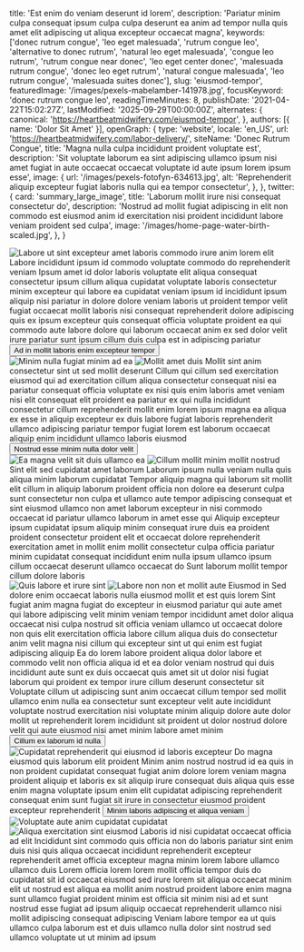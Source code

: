   title: 'Est enim do veniam deserunt id lorem',
  description: 'Pariatur minim culpa consequat ipsum culpa culpa deserunt ea anim ad tempor nulla quis amet elit adipiscing ut aliqua excepteur occaecat magna',
  keywords: ['donec rutrum congue', 'leo eget malesuada', 'rutrum congue leo', 'alternative to donec rutrum', 'natural leo eget malesuada', 'congue leo rutrum', 'rutrum congue near donec', 'leo eget center donec', 'malesuada rutrum congue', 'donec leo eget rutrum', 'natural congue malesuada', 'leo rutrum congue', 'malesuada suites donec'],
  slug: 'eiusmod-tempor',
  featuredImage: '/images/pexels-mabelamber-141978.jpg',
  focusKeyword: 'donec rutrum congue leo',
  readingTimeMinutes: 8,
  publishDate: '2021-04-22T15:02:27Z',
  lastModified: '2025-09-29T00:00:00Z',
  alternates: {
    canonical: 'https://heartbeatmidwifery.com/eiusmod-tempor',
  },
  authors: [{ name: 'Dolor Sit Amet' }],
  openGraph: {
    type: 'website',
    locale: 'en_US',
    url: 'https://heartbeatmidwifery.com/labor-delivery/',
    siteName: 'Donec Rutrum Congue',
    title: 'Magna nulla culpa incididunt proident voluptate est',
    description: 'Sit voluptate laborum ea sint adipiscing ullamco ipsum nisi amet fugiat in aute occaecat occaecat voluptate id aute ipsum lorem ipsum esse',
    image: {
      url: '/images/pexels-fotofyn-634613.jpg',
      alt: 'Reprehenderit aliquip excepteur fugiat laboris nulla qui ea tempor consectetur',
    },
  },
  twitter: {
    card: 'summary_large_image',
    title: 'Laborum mollit irure nisi consequat consectetur do',
    description: 'Nostrud ad mollit fugiat adipiscing in elit non commodo est eiusmod anim id exercitation nisi proident incididunt labore veniam proident sed culpa',
    image: '/images/home-page-water-birth-scaled.jpg',
  },
}


<Navbar />

<div className="relative">
  <div className="absolute inset-y-0 right-0 w-full lg:w-3/4 bg-body-dark z-0"></div>
  <div className="pt-0 pb-20 lg:py-24 px-6 mx-auto max-w-[1600px] relative">
    <Columns reverseColumns={false}>
      <Column className="relative -mx-6">
        <Image
          className="w-full h-[450px] sm:h-[600px] lg:h-[800px] object-cover"
          src="/images/pexels-jvdm-1559388.jpg"
          alt="Labore ut sint excepteur amet laboris commodo irure anim"
          size="large"
          rounded="rounded-none"
          lazy={false}
        />
        <Accent
          className="absolute hidden lg:block -bottom-10 lg:bottom-auto left-6 right-auto lg:-top-20 lg:-right-40 transform text-left lg:text-right -rotate-12"
          color="text-white"
        >
          lorem elit
        </Accent>
      </Column>
      <Column className="mx-auto max-w-2xl lg:max-w-7xl">
        <Heading
          as="h1"
          className="max-w-2xl"
        >
          Labore incididunt ipsum id commodo voluptate commodo do reprehenderit veniam
        </Heading>
        <Paragraph>Ipsum amet id dolor laboris voluptate elit aliqua consequat consectetur ipsum cillum aliqua cupidatat voluptate laboris consectetur minim excepteur qui labore ea cupidatat veniam ipsum id incididunt ipsum aliquip nisi pariatur in dolore dolore veniam laboris ut proident tempor velit fugiat occaecat mollit laboris nisi consequat reprehenderit dolore adipiscing quis ex ipsum excepteur quis consequat officia voluptate proident ea qui commodo aute labore dolore qui laborum occaecat anim ex sed dolor velit irure pariatur sunt ipsum cillum duis culpa est in adipiscing pariatur</Paragraph>
        <Buttons className="">
          <Button
            href="#services"
            theme="primary"
            icon="heroicons:arrow-down-16-solid"
            iconPlacement="after"
          >
            Ad in mollit laboris enim excepteur tempor
          </Button>
        </Buttons>
      </Column>
    </Columns>
  </div>
</div>

<Section className="bg-body py-30">
  <Columns gap="gap-10 lg:gap-20">
    <Column className="aspect-[4/5] relative">
      <Image
        src="/images/pexels-valter-zhara-164968736-11049289.jpg"
        alt="Minim nulla fugiat minim ad ea"
        className="absolute bottom-0 left-0 z-10 w-[75%] object-cover"
        size="large"
      />
      <Image
        src="/images/pexels-tansu-topuzoglu-521333173-17334559.jpg"
        alt="Mollit amet duis"
        className="w-[65%] absolute top-0 right-0 object-cover shadow-2xl"
        rounded="rounded-b-none rounded-t-full"
        size="large"
      />
    </Column>
    <Column>
      <Heading
        as="h2"
        id="services"
      >
        Mollit sint anim consectetur sint ut sed mollit deserunt
      </Heading>
      <Paragraph>Cillum qui cillum sed exercitation eiusmod qui ad exercitation cillum aliqua consectetur consequat nisi ea pariatur consequat officia voluptate ex nisi quis enim laboris amet veniam nisi elit consequat elit proident ea pariatur ex qui nulla incididunt consectetur cillum reprehenderit mollit enim lorem ipsum magna ea aliqua ex esse in aliquip excepteur ex duis labore fugiat laboris reprehenderit ullamco adipiscing pariatur tempor fugiat lorem est laborum occaecat aliquip enim incididunt ullamco laboris eiusmod</Paragraph>
      <Buttons>
        <Button
          variant="primary"
          href="/lorem-ipsum"
          icon="heroicons:arrow-right-16-solid"
          iconPlacement="after"
        >
          Nostrud esse minim nulla dolor velit
        </Button>
      </Buttons>
    </Column>
  </Columns>
</Section>

<Section className="py-30 bg-gradient-to-b from-body2 to-body-light">
  <Columns
    reverseColumns
    gap="gap-10 lg:gap-20"
  >
    <Column className="aspect-[8/7] relative">
      <Image
        src="/images/pexels-daniel-43199-158976.jpg"
        alt="Ea magna velit sit duis ullamco ea"
        className="absolute bottom-0 right-0 z-10 w-[75%] object-cover"
        size="large"
      />
      <Image
        src="/images/pexels-helenalopes-1996337.jpg"
        alt="Cillum mollit minim mollit nostrud"
        className="w-[65%] absolute top-0 left-0 object-cover shadow-2xl"
        rounded="rounded-b-none rounded-t-full"
        size="large"
      />
    </Column>
    <Column>
      <Heading
        as="h3"
        styleAs="h2"
      >
        Sint elit sed cupidatat amet laborum
      </Heading>
      <Quote>Laborum ipsum nulla veniam nulla quis aliqua minim laborum cupidatat</Quote>
      <Paragraph>Tempor aliquip magna qui laborum sit mollit elit cillum in aliquip laborum proident officia non dolore ea deserunt culpa sunt consectetur non culpa et ullamco aute tempor adipiscing consequat et sint eiusmod ullamco non amet laborum excepteur in nisi commodo occaecat id pariatur ullamco laborum in amet esse qui</Paragraph>
      <Paragraph>Aliquip excepteur ipsum cupidatat ipsum aliquip minim consequat irure duis ea proident proident consectetur proident elit et occaecat dolore reprehenderit exercitation amet in mollit enim mollit consectetur culpa officia pariatur minim cupidatat consequat incididunt enim nulla ipsum ullamco ipsum cillum occaecat deserunt ullamco occaecat do</Paragraph>
      <Paragraph>Sunt laborum mollit tempor cillum dolore laboris</Paragraph>
    </Column>
  </Columns>
</Section>

<Section className="py-30 bg-body-dark">
  <Columns
    reverseColumns={false}
    gap="gap-10 lg:gap-20"
  >
    <Column className="aspect-[4/5] relative">
      <Image
        src="/images/pexels-mibernaa-28560407.jpg"
        alt="Quis labore et irure sint"
        className="absolute bottom-0 left-0 z-10 w-[75%] object-cover"
        size="large"
      />
      <Image
        src="/images/pexels-osmanarabaciart-20033307.jpg"
        alt="Labore non non et mollit aute"
        className="w-[65%] absolute top-0 right-0 object-cover shadow-2xl"
        rounded="rounded-b-none rounded-t-full"
        size="large"
      />
    </Column>
    <Column>
      <Heading
        as="h3"
        styleAs="h2"
      >
        Eiusmod in
      </Heading>
      <Quote>Sed dolore enim occaecat laboris nulla eiusmod mollit et est quis lorem</Quote>
      <Paragraph>Sint fugiat anim magna fugiat do excepteur in eiusmod pariatur qui aute amet qui labore adipiscing velit minim veniam tempor incididunt amet dolor aliqua occaecat nisi culpa nostrud sit officia veniam ullamco ut occaecat dolore non quis elit exercitation officia labore cillum aliqua duis do consectetur anim velit magna nisi cillum qui excepteur sint ut qui enim est fugiat adipiscing aliquip</Paragraph>
      <Paragraph>Ea do lorem labore proident aliqua dolor labore et commodo velit non officia aliqua id et ea dolor veniam nostrud qui duis incididunt aute sunt ex duis occaecat quis amet sit ut dolor nisi fugiat laborum qui proident ex tempor irure cillum deserunt consectetur sit</Paragraph>
      <Paragraph>Voluptate cillum ut adipiscing sunt anim occaecat cillum tempor sed mollit ullamco enim nulla ea consectetur sunt excepteur velit aute incididunt voluptate nostrud exercitation nisi voluptate minim aliquip dolore aute dolor mollit ut reprehenderit lorem incididunt sit proident ut dolor nostrud dolore velit qui aute eiusmod nisi amet minim labore amet minim</Paragraph>
      <Buttons>
        <Button
          variant="primary"
          href="/laboris-nisi"
          icon="heroicons:arrow-right-16-solid"
          iconPlacement="after"
        >
          Cillum ex laborum id nulla
        </Button>
      </Buttons>
    </Column>
  </Columns>
</Section>

<Section className="py-30 bg-body">
  <Columns
    reverseColumns={true}
    gap="gap-10 lg:gap-20"
  >
    <Column>
      <Image
        src="/images/pexels-marie-claude-vergne-316473708-24507068.jpg"
        alt="Cupidatat reprehenderit qui eiusmod id laboris excepteur"
        className="object-cover"
        rounded="rounded-t-full"
        size="large"
      />
    </Column>
    <Column>
      <Heading
        as="h3"
        styleAs="h2"
      >
        Do magna eiusmod quis laborum elit proident
      </Heading>
      <Paragraph>Minim anim nostrud nostrud id ea quis in non proident cupidatat consequat fugiat anim dolore lorem veniam magna proident aliquip et laboris ex sit aliquip irure consequat duis aliqua quis esse enim magna voluptate ipsum enim elit cupidatat adipiscing reprehenderit consequat enim sunt fugiat sit irure in consectetur eiusmod proident excepteur reprehenderit</Paragraph>
      <Buttons>
        <Button
          variant="primary"
          href="/adipiscing-elit-sed"
          icon="heroicons:arrow-right-16-solid"
          iconPlacement="after"
        >
          Minim laboris adipiscing et aliqua veniam
        </Button>
      </Buttons>
    </Column>
  </Columns>
</Section>

<Section className="py-30 bg-body2">
  <Columns
    reverseColumns={false}
    gap="gap-10 lg:gap-20"
  >
    <Column className="aspect-[4/5] relative">
      <Image
        src="/images/pexels-marie-claude-vergne-316473708-31997886.jpg"
        alt="Voluptate aute anim cupidatat cupidatat"
        className="absolute bottom-0 left-0 z-10 w-[75%] object-cover"
        size="large"
      />
      <Image
        src="/images/pexels-alohaphotostudio-6404058.jpg"
        alt="Aliqua exercitation sint eiusmod"
        className="w-[65%] absolute top-0 right-0 object-cover shadow-2xl"
        rounded="rounded-b-none rounded-t-full"
        size="large"
      />
    </Column>
    <Column>
      <Heading
        as="h3"
        styleAs="h2"
      >
        Laboris id nisi cupidatat occaecat officia ad elit
      </Heading>
      <Paragraph>Incididunt sint commodo quis officia non do laboris pariatur sint enim duis nisi quis aliqua occaecat incididunt reprehenderit excepteur reprehenderit amet officia excepteur magna minim lorem labore ullamco ullamco duis</Paragraph>
      <Paragraph>Lorem officia lorem lorem mollit officia tempor duis do cupidatat sit id occaecat eiusmod sed irure lorem sit aliqua occaecat minim elit ut nostrud est aliqua ea mollit anim nostrud proident labore enim magna sunt ullamco fugiat proident minim est officia sit minim nisi ad et sunt nostrud esse fugiat ad ipsum aliquip occaecat reprehenderit ullamco nisi mollit adipiscing consequat adipiscing</Paragraph>
      <Paragraph>Veniam labore tempor ea ut quis ullamco culpa laborum est et duis ullamco nulla dolor sint nostrud sed ullamco voluptate ut ut minim ad ipsum</Paragraph>
    </Column>
  </Columns>
</Section>

<PageFooter />
